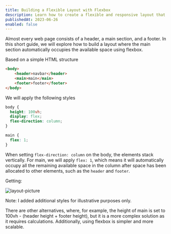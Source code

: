 ```yaml
---
title: Building a Flexible Layout with Flexbox
description: Learn how to create a flexible and responsive layout that dynamically adapts to available space using flexbox, allowing your web page to make the most of its content area.
publishedAt: 2023-06-26
enabled: false
---
```


Almost every web page consists of a header, a main section, and a footer. In this short guide, we will explore how to build a layout where the main section automatically occupies the available space using flexbox.

Based on a simple HTML structure

```html title="index.html"
<body>
    <header>navbar</header>
    <main>main</main>
    <footer>footer</footer>
</body>
```

We will apply the following styles

```css title="styles.css"
body {
  height: 100vh;
  display: flex;
  flex-direction: column;
}

main {
  flex: 1;
}
```

When setting `flex-direction: column` on the body, the elements stack vertically. For main, we will apply `flex: 1`, which means it will automatically occupy all the remaining available space in the column after space has been allocated to other elements, such as the `header` and `footer`.

Getting:

 <Image
    src="/layout.png"
    alt="layout-picture"
    width={869}
    height={563}
/>

Note: I added additional styles for illustrative purposes only.

There are other alternatives, where, for example, the height of main is set to 100vh - (header height + footer height), but it is a more complex solution as it requires calculations. Additionally, using flexbox is simpler and more scalable.